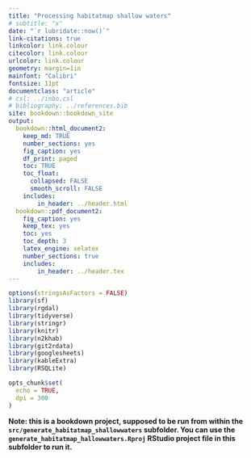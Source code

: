 ```yaml
---
title: "Processing habitatmap shallow waters"
# subtitle: "x"
date: "`r lubridate::now()`"
link-citations: true
linkcolor: link.colour
citecolor: link.colour
urlcolor: link.colour
geometry: margin=1in
mainfont: "Calibri"
fontsize: 11pt
documentclass: "article"
# csl: ../inbo.csl
# bibliography: ../references.bib
site: bookdown::bookdown_site
output:
  bookdown::html_document2:
    keep_md: TRUE
    number_sections: yes
    fig_caption: yes
    df_print: paged
    toc: TRUE
    toc_float:
      collapsed: FALSE
      smooth_scroll: FALSE
    includes:
        in_header: ../header.html
  bookdown::pdf_document2:
    fig_caption: yes
    keep_tex: yes
    toc: yes
    toc_depth: 3
    latex_engine: xelatex
    number_sections: true
    includes:
        in_header: ../header.tex
---
```


```r
options(stringsAsFactors = FALSE)
library(sf)
library(rgdal)
library(tidyverse)
library(stringr)
library(knitr)
library(n2khab)
library(git2rdata)
library(googlesheets)
library(kableExtra)
library(RSQLite) 

opts_chunk$set(
  echo = TRUE,
  dpi = 300
)
```

**Note: this is a bookdown project, supposed to be run from within the `src/generate_habitatmap_shallowwaters` subfolder. You can use the `generate_habitatmap_hallowwaters.Rproj` RStudio project file in this subfolder to run it.**





